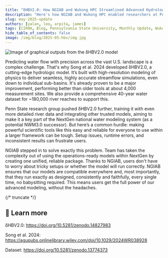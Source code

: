 ```yaml
---
title: "δHBV2.0: How NGIAB and Wukong HPC Streamlined Advanced Hydrologic Modeling"
description: "Here's how NGIAB and Wukong HPC enabled researchers at Pennsylvania State University to create advanced models!"
slug: may-2025-update
authors: [yalan, leo, arpita, james]
tags: [CIROH, Blog, Pennsylvania State University, Monthly Update, Wukong, HPC, NGIAB, National Water Model, On-Premises Services, Cloud Services, AI and Machine Learning]
hide_table_of_contents: false
image: /img/blog/2025-05-hbv/img.jpg
---
```


![Image of graphical outputs from the δHBV2.0 model](/img/blog/2025-05-hbv/img.jpg)

Predicting water flow with precision across the vast U.S. landscape is a complex challenge. That's why Song et al. 2024 developed δHBV2.0, a cutting-edge hydrologic model. It’s built with high-resolution modeling of physics to deliver seamless, highly accurate streamflow simulations, even down to individual sub-basins. It's already proven to be a major improvement, performing better than older tools at about 4,000 measurement sites. We also provide a comprehensive 40-year water dataset for ~180,000 river reaches to support this.

Penn State research group pushed δHBV2.0 further, training it with even more detailed river data and integrating other trusted models, aiming to make it a key part of the NextGen national water modeling system (as a potential NWM3.0 successor). But here’s a common hurdle: making powerful scientific tools like this easy and reliable for everyone to use within a larger framework can be tough. Setup issues, runtime errors, and inconsistent results can frustrate users.

NGIAB stepped in to solve exactly this problem. Team has taken the complexity out of using the operations-ready models within NextGen by creating one unified, reliable package. Thanks to NGIAB, users don't have to worry about tricky setups or whether the model will run correctly. NGIAB ensures that our models are compatible everywhere and, most importantly, that they run exactly as designed, consistently and faithfully, every single time, no babysitting required. This means users get the full power of our advanced modeling, without the headaches.

{/* truncate */}

## 🔗 Learn more

δHBV2.0: https://doi.org/10.5281/zenodo.14827983

Song et al. 2024: https://agupubs.onlinelibrary.wiley.com/doi/10.1029/2024WR038928

Dataset: https://doi.org/10.5281/zenodo.13774373